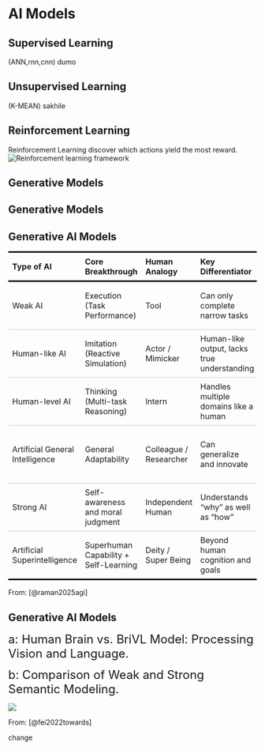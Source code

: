 # AI Models


## Supervised Learning

(ANN,rnn,cnn) dumo



## Unsupervised Learning


(K-MEAN) sakhile


## Reinforcement Learning

Reinforcement Learning discover which actions yield the most reward.
![Reinforcement learning framework](RL.png)

## Generative Models


## Generative Models

## Generative AI Models 

<style>
.threeline-table {
  border-collapse: collapse;
  width: 100%;
  font-size: 16px;
}

.threeline-table th {
  border-top: 3px solid black;
  border-bottom: 3px solid black;
  padding: 8px;
  text-align: left;
}

.threeline-table td {
  border-bottom: 1px solid #ccc;
  padding: 8px;
}


.threeline-table tr.last-row td {
  border-bottom: 3px solid black;
}
</style>

<table class="threeline-table">
  <thead>
    <tr>
      <th>Type of AI</th>
      <th>Core Breakthrough</th>
      <th>Human Analogy</th>
      <th>Key Differentiator</th>
      <th>Common Techniques</th>
      <th>Practical Examples</th>
    </tr>
  </thead>
  <tbody>
    <tr>
      <td>Weak AI</td>
      <td>Execution (Task Performance)</td>
      <td>Tool</td>
      <td>Can only complete narrow tasks</td>
      <td>Supervised learning, rule-based systems</td>
      <td>Image classification, speech recognition</td>
    </tr>
    <tr>
      <td>Human-like AI</td>
      <td>Imitation (Reactive Simulation)</td>
      <td>Actor / Mimicker</td>
      <td>Human-like output, lacks true understanding</td>
      <td>NLP, affective computing</td>
      <td>Chatbots, social robots</td>
    </tr>
    <tr>
      <td>Human-level AI</td>
      <td>Thinking (Multi-task Reasoning)</td>
      <td>Intern</td>
      <td>Handles multiple domains like a human</td>
      <td>Deep learning, RL</td>
      <td>ChatGPT, AlphaGo</td>
    </tr>
    <tr>
      <td>Artificial General Intelligence</td>
      <td>General Adaptability</td>
      <td>Colleague / Researcher</td>
      <td>Can generalize and innovate</td>
      <td>Meta-learning, cross-modal learning</td>
      <td>Hypothetical AGI models</td>
    </tr>
    <tr>
      <td>Strong AI</td>
      <td>Self-awareness and moral judgment</td>
      <td>Independent Human</td>
      <td>Understands "why" as well as "how"</td>
      <td>Explainable AI, causal inference</td>
      <td>AI legal tools, mental health support</td>
    <tr>
  <td style="border-bottom: 3px solid black;">Artificial Superintelligence</td>
  <td style="border-bottom: 3px solid black;">Superhuman Capability + Self-Learning</td>
  <td style="border-bottom: 3px solid black;">Deity / Super Being</td>
  <td style="border-bottom: 3px solid black;">Beyond human cognition and goals</td>
  <td style="border-bottom: 3px solid black;">Self-evolving algorithms</td>
  <td style="border-bottom: 3px solid black;">AGI governance, climate modeling</td>
</tr>

  </tbody>
</table>     |

From: [@raman2025agi]

## Generative AI Models

[a: Human Brain vs. BriVL Model: Processing Vision and Language. ]{style="font-size:24px;"}

[b: Comparison of Weak and Strong Semantic Modeling.]{style="font-size:24px;"}

![ ](multimodel.png)

From: [@fei2022towards]

change